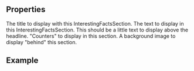 
<Meta
  title="Interesting Facts Section"
  subtitle="a complete interesting facts section"
/>

## Properties

<PropsTable>
      <PropsTableRow value="headline" type="String" required>
          The title to display with this InterestingFactsSection.
        </PropsTableRow>
        <PropsTableRow value="text" type="String" required>
          The text to display in this InterestingFactsSection.
        </PropsTableRow>
        <PropsTableRow value="tagline" type="String" required>
          This should be a little text to display above the headline.
        </PropsTableRow>
        <PropsTableRow value="counters" type="<Number,String>[]" required>
         "Counters" to display in this section.
        </PropsTableRow>
        <PropsTableRow value="backgroundImage" type="ImageRef" optional>
          A background image to display "behind" this section.
        </PropsTableRow>
</PropsTable>

## Example

<ExampleLoader example="InterestingFactsSection.tsx" />